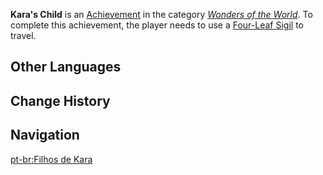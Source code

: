 {{Achievement Infobox
|id           = 81260
|order id     = 1246
|category     = Wonders of the World
|description  = Drift freely in the forest.
|requirements = Use a [[Four-Leaf Sigil]].
|primogems    = 5
|tracking     = 
|topic        = 
|hidden       = 1
|type         = Exploration
}}
'''Kara's Child''' is an [[Achievement]] in the category ''[[Wonders of the World]]''. To complete this achievement, the player needs to use a [[Four-Leaf Sigil]] to travel.
<!--
==Gameplay Notes==

==Trivia==

==Video Guides==
{{EVT
|video1   = 
|caption1 = 
}}
-->
==Other Languages==
{{Other Languages
|en      = Kara's Child
|zhs     = 卡菈的孩子
|zhs_rm  = Kǎlā de Háizi
|zht     = 卡菈的孩子
|zht_rm  = Kǎlā de Háizi
|zh_tl   = Kara's Child
|ja      = カラの子供
|ja_rm   = Kara no Kodomo
|ja_tl   = Kara's Child
|ko      = 카라의 아이
|ko_rm   = Kara-ui Ai
|ko_tl   = Child of Kara
|es      = {{MC|Hijo|Hija|es}} de Kara
|es_tl   = Kara's {{MC|Child|mf=1}}
|fr      = Enfant de Kara
|fr_tl   = Kara's Child
|ru      = Дитя Кары
|ru_tl   = Kara's Child
|th      = บุตรของ Kara
|th_rm   = But Khong Kara
|th_tl   = 
|vi      = Đứa Trẻ Của Kara
|vi_tl   = Kara's Child
|de      = Karas Kind
|de_tl   = Kara's Child
|id      = Anak Kara
|id_tl   = Kara's Child
|pt      = Filhos de Kara
|pt_tl   = Kara's Children
|tr      = Kara'nın Çocuğu
|tr_tl   = 
|it      = {{MC|Figlio|Figlia}} di Kara
|it_tl   = Kara's {{MC|Child|mf=1}}
}}

==Change History==
{{Change History|3.0}}
<!--
==References==
{{Reflist}}
-->
==Navigation==
{{Achievement Navbox}}

[[pt-br:Filhos de Kara]]